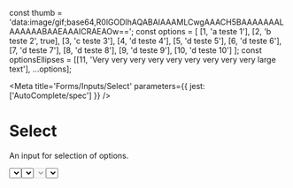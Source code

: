 
const thumb = 'data:image/gif;base64,R0lGODlhAQABAIAAAMLCwgAAACH5BAAAAAAALAAAAAABAAEAAAICRAEAOw==';
const options = [
  [1, 'a teste 1'],
  [2, 'b teste 2', true],
  [3, 'c teste 3'],
  [4, 'd teste 4'],
  [5, 'd teste 5'],
  [6, 'd teste 6'],
  [7, 'd teste 7'],
  [8, 'd teste 8'],
  [9, 'd teste 9'],
  [10, 'd teste 10']
];
const optionsEllipses = [[11, 'Very very very very very very very very very large text'], ...options];

<Meta title='Forms/Inputs/Select' parameters={{ jest: ['AutoComplete/spec'] }} />

# Select

An input for selection of options.

<Preview>
  <Story name='Default'>
    <Select width='250px' placeholder="Placeholder here..." options={options}/>
  </Story>
</Preview>

<Preview>
  <Story name='Error'>
    <Select width='250px' error placeholder="Placeholder here..." options={options}/>
  </Story>
</Preview>

<Preview>
  <Story name='Disabled'>
    <Select width='250px' disabled placeholder="Placeholder here..." options={options}/>
  </Story>
</Preview>

#### No Placeholder

<Preview>
  <Story name='No Placeholder'>
    <Select width='250px' options={options}/>
  </Story>
</Preview>

<Props of={Select} />

# Select with filter

An input for selection of options.

<Preview>
  <Story name='Select with filter'>
    <SelectFiltered width='250px' placeholder="Placeholder here..." options={options}/>
  </Story>
</Preview>


<Preview>
  <Story name='Select with filter and ellipses'>
    <SelectFiltered width='250px' value={11} placeholder="Placeholder here..." options={optionsEllipses}/>
  </Story>
</Preview>

<Preview>
  <Story name='Select with filter and error'>
    <SelectFiltered width='250px' error placeholder="Placeholder here..." options={options}/>
  </Story>
</Preview>


<Preview>
  <Story name='Select with filter and disabled'>
    <SelectFiltered width='250px' disabled error placeholder="Placeholder here..." options={options}/>
  </Story>
</Preview>

<Props of={SelectFiltered} />

# MultiSelect

An input for selection of options.

<Preview>
  <Story name='MultiSelect'>
    <MultiSelect placeholder="Placeholder here..." options={options}/>
  </Story>
</Preview>


<Preview>
  <Story name='MultiSelect Error'>
    <MultiSelect error placeholder="Placeholder here..." options={options}/>
  </Story>
</Preview>


<Preview>
  <Story name='MultiSelect Disabled'>
    <MultiSelect disabled placeholder="Placeholder here..." options={options}/>
  </Story>
</Preview>


<Props of={MultiSelect} />

# MultiSelectFiltered

An input for selection of options.

<Preview>
  <Story name='MultiSelectFiltered'>
    <MultiSelectFiltered placeholder="Placeholder here..." onChange={action('change')} options={options}/>
  </Story>
</Preview>


<Preview>
  <Story name='MultiSelectFiltered error'>
    <MultiSelectFiltered error placeholder="Placeholder here..." onChange={action('change')} options={options}/>
  </Story>
</Preview>



<Preview>
  <Story name='MultiSelectFiltered disabled'>
    <MultiSelectFiltered disabled placeholder="Placeholder here..." onChange={action('change')} options={options}/>
  </Story>
</Preview>


<Props of={MultiSelectFiltered} />
